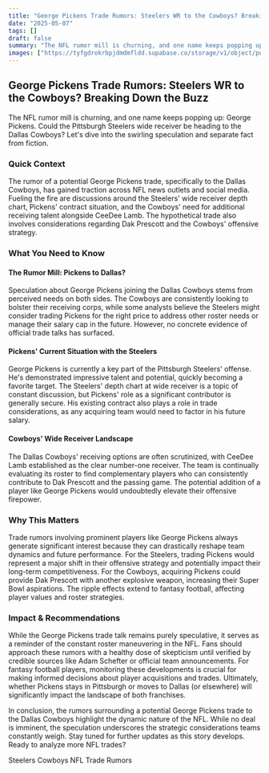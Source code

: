 ```yaml
---
title: "George Pickens Trade Rumors: Steelers WR to the Cowboys? Breaking Down the Buzz"
date: "2025-05-07"
tags: []
draft: false
summary: "The NFL rumor mill is churning, and one name keeps popping up: George Pickens. Could the Pittsburgh Steelers wide receiver be heading to the Dallas Cowboys? Let's dive into the swirling speculation and separate fact from fiction."
images: ["https://tyfgdrokrbpjdmdmfldd.supabase.co/storage/v1/object/public/image/2025-05-07-10-25-38-443-04-00.jpg"]
---
```




## George Pickens Trade Rumors: Steelers WR to the Cowboys? Breaking Down the Buzz

The NFL rumor mill is churning, and one name keeps popping up: George Pickens. Could the Pittsburgh Steelers wide receiver be heading to the Dallas Cowboys? Let's dive into the swirling speculation and separate fact from fiction.

### Quick Context

The rumor of a potential George Pickens trade, specifically to the Dallas Cowboys, has gained traction across NFL news outlets and social media. Fueling the fire are discussions around the Steelers' wide receiver depth chart, Pickens' contract situation, and the Cowboys' need for additional receiving talent alongside CeeDee Lamb. The hypothetical trade also involves considerations regarding Dak Prescott and the Cowboys' offensive strategy.

### What You Need to Know

#### The Rumor Mill: Pickens to Dallas?

Speculation about George Pickens joining the Dallas Cowboys stems from perceived needs on both sides. The Cowboys are consistently looking to bolster their receiving corps, while some analysts believe the Steelers might consider trading Pickens for the right price to address other roster needs or manage their salary cap in the future. However, no concrete evidence of official trade talks has surfaced.

#### Pickens' Current Situation with the Steelers

George Pickens is currently a key part of the Pittsburgh Steelers' offense. He's demonstrated impressive talent and potential, quickly becoming a favorite target. The Steelers' depth chart at wide receiver is a topic of constant discussion, but Pickens' role as a significant contributor is generally secure. His existing contract also plays a role in trade considerations, as any acquiring team would need to factor in his future salary.

#### Cowboys' Wide Receiver Landscape

The Dallas Cowboys' receiving options are often scrutinized, with CeeDee Lamb established as the clear number-one receiver. The team is continually evaluating its roster to find complementary players who can consistently contribute to Dak Prescott and the passing game. The potential addition of a player like George Pickens would undoubtedly elevate their offensive firepower. 

### Why This Matters

Trade rumors involving prominent players like George Pickens always generate significant interest because they can drastically reshape team dynamics and future performance. For the Steelers, trading Pickens would represent a major shift in their offensive strategy and potentially impact their long-term competitiveness. For the Cowboys, acquiring Pickens could provide Dak Prescott with another explosive weapon, increasing their Super Bowl aspirations. The ripple effects extend to fantasy football, affecting player values and roster strategies.

### Impact & Recommendations

While the George Pickens trade talk remains purely speculative, it serves as a reminder of the constant roster maneuvering in the NFL. Fans should approach these rumors with a healthy dose of skepticism until verified by credible sources like Adam Schefter or official team announcements. For fantasy football players, monitoring these developments is crucial for making informed decisions about player acquisitions and trades. Ultimately, whether Pickens stays in Pittsburgh or moves to Dallas (or elsewhere) will significantly impact the landscape of both franchises.

In conclusion, the rumors surrounding a potential George Pickens trade to the Dallas Cowboys highlight the dynamic nature of the NFL. While no deal is imminent, the speculation underscores the strategic considerations teams constantly weigh. Stay tuned for further updates as this story develops. Ready to analyze more NFL trades? 

Steelers
Cowboys
NFL Trade Rumors
